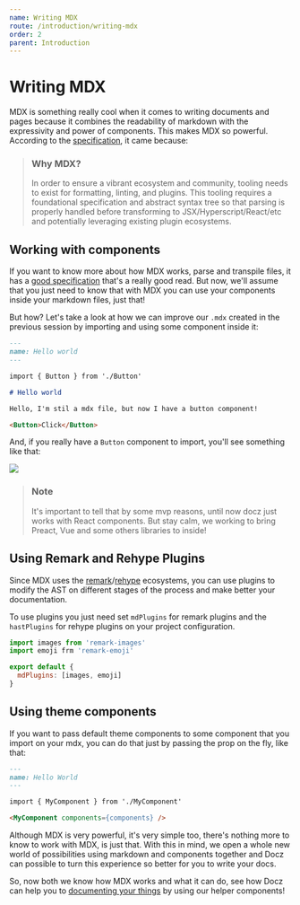 ```yaml
---
name: Writing MDX
route: /introduction/writing-mdx
order: 2
parent: Introduction
---
```


# Writing MDX

MDX is something really cool when it comes to writing documents and pages because it combines the readability of markdown with the expressivity and power of components. This makes MDX so powerful. According to the [specification](https://github.com/mdx-js/specification), it came because:

> ### Why MDX?
>
> In order to ensure a vibrant ecosystem and community, tooling needs to exist for formatting, linting, and plugins. This tooling requires a foundational specification and abstract syntax tree so that parsing is properly handled before transforming to JSX/Hyperscript/React/etc and potentially leveraging existing plugin ecosystems.

## Working with components

If you want to know more about how MDX works, parse and transpile files, it has a [good specification](https://github.com/mdx-js/specification) that's a really good read. But now, we'll assume that you just need to know that with MDX you can use your components inside your markdown files, just that!

But how? Let's take a look at how we can improve our `.mdx` created in the previous session by importing and using some component inside it:

```markdown
---
name: Hello world
---

import { Button } from './Button'

# Hello world

Hello, I'm stil a mdx file, but now I have a button component!

<Button>Click</Button>
```

And, if you really have a `Button` component to import, you'll see something like that:

![](https://cdn-std.dprcdn.net/files/acc_649651/4am9Is)

> ### Note
>
> It's important to tell that by some mvp reasons, until now docz just works with React components. But stay calm, we working to bring Preact, Vue and some others libraries to inside!

## Using Remark and Rehype Plugins

Since MDX uses the [remark](https://github.com/remarkjs/remark)/[rehype](https://github.com/rehypejs/rehype) ecosystems, you can use plugins to modify the AST on different stages of the process and make better your documentation.

To use plugins you just need set `mdPlugins` for remark plugins and the `hastPlugins` for rehype plugins on your project configuration.

```js
import images from 'remark-images'
import emoji frm 'remark-emoji'

export default {
  mdPlugins: [images, emoji]
}
```

## Using theme components

If you want to pass default theme components to some component that you import on your mdx, you can do that just by passing the prop on the fly, like that:

```markdown
---
name: Hello World
---

import { MyComponent } from './MyComponent'

<MyComponent components={components} />
```

Although MDX is very powerful, it's very simple too, there's nothing more to know to work with MDX, is just that. With this in mind, we open a whole new world of possibilities using markdown and components together and Docz can possible to turn this experience so better for you to write your docs.

So, now both we know how MDX works and what it can do, see how Docz can help you to [documenting your things](/introduction/documenting-your-things) by using our helper components!
